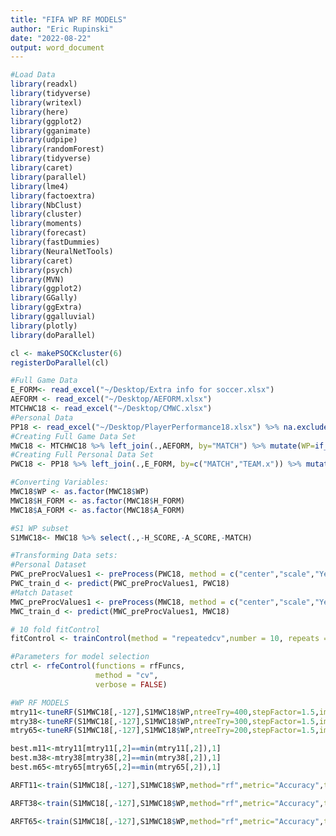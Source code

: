 ```yaml
---
title: "FIFA WP RF MODELS"
author: "Eric Rupinski"
date: "2022-08-22"
output: word_document
---
```

```r
#Load Data
library(readxl)
library(tidyverse)
library(writexl)
library(here)
library(ggplot2)
library(gganimate)
library(udpipe)
library(randomForest)
library(tidyverse)
library(caret)
library(parallel)
library(lme4)
library(factoextra)
library(NbClust)
library(cluster)
library(moments)
library(forecast)
library(fastDummies)
library(NeuralNetTools)
library(caret)
library(psych)
library(MVN)
library(ggplot2)
library(GGally)
library(ggExtra)
library(ggalluvial)
library(plotly)
library(doParallel)

cl <- makePSOCKcluster(6)
registerDoParallel(cl)

#Full Game Data
E_FORM<- read_excel("~/Desktop/Extra info for soccer.xlsx")
AEFORM <- read_excel("~/Desktop/AEFORM.xlsx")
MTCHWC18 <- read_excel("~/Desktop/CMWC.xlsx")
#Personal Data
PP18 <- read_excel("~/Desktop/PlayerPerformance18.xlsx") %>% na.exclude(P_WC18)
#Creating Full Game Data Set
MWC18 <- MTCHWC18 %>% left_join(.,AEFORM, by="MATCH") %>% mutate(WP=if_else(H_SCORE > A_SCORE,"1","0")) %>% na.exclude() %>% select(., -UNI_mean,-A_UNI_mean, - TEAM.x_H,-TEAM.x_A)
#Creating Full Personal Data Set
PWC18 <- PP18 %>% left_join(.,E_FORM, by=c("MATCH","TEAM.x")) %>% mutate(WP=if_else(HS > AS,"1","0"))%>% na.exclude()%>% rename(., PCPA = 'PC/PA')%>% rename(., PFX = 'Preferred Foot.x') %>% select(., - UNI)

#Converting Variables:
MWC18$WP <- as.factor(MWC18$WP)
MWC18$H_FORM <- as.factor(MWC18$H_FORM)
MWC18$A_FORM <- as.factor(MWC18$A_FORM)

```

```r
#S1 WP subset
S1MWC18<- MWC18 %>% select(.,-H_SCORE,-A_SCORE,-MATCH)

```


```r
#Transforming Data sets:
#Personal Dataset
PWC_preProcValues1 <- preProcess(PWC18, method = c("center","scale","YeoJohnson"))
PWC_train_d <- predict(PWC_preProcValues1, PWC18)
#Match Dataset
MWC_preProcValues1 <- preProcess(MWC18, method = c("center","scale","YeoJohnson"))
MWC_train_d <- predict(MWC_preProcValues1, MWC18)

```

```r
# 10 fold fitControl
fitControl <- trainControl(method = "repeatedcv",number = 10, repeats = 6)

#Parameters for model selection
ctrl <- rfeControl(functions = rfFuncs,
                   method = "cv",
                   verbose = FALSE)


```


```r
#WP RF MODELS
mtry11<-tuneRF(S1MWC18[,-127],S1MWC18$WP,ntreeTry=400,stepFactor=1.5,improve=0.01,trace=TRUE,plot=TRUE)
mtry38<-tuneRF(S1MWC18[,-127],S1MWC18$WP,ntreeTry=300,stepFactor=1.5,improve=0.01,trace=TRUE,plot=TRUE)
mtry65<-tuneRF(S1MWC18[,-127],S1MWC18$WP,ntreeTry=200,stepFactor=1.5,improve=0.01,trace=TRUE,plot=TRUE)

best.m11<-mtry11[mtry11[,2]==min(mtry11[,2]),1]
best.m38<-mtry38[mtry38[,2]==min(mtry38[,2]),1]
best.m65<-mtry65[mtry65[,2]==min(mtry65[,2]),1]

ARFT11<-train(S1MWC18[,-127],S1MWC18$WP,method="rf",metric="Accuracy",tuneGrid=data.frame("mtry"=best.m11),importance=TRUE,trControl=fitControl)

ARFT38<-train(S1MWC18[,-127],S1MWC18$WP,method="rf",metric="Accuracy",tuneGrid=data.frame("mtry"=best.m38),importance=TRUE,trControl=fitControl)

ARFT65<-train(S1MWC18[,-127],S1MWC18$WP,method="rf",metric="Accuracy",tuneGrid=data.frame("mtry"=best.m65),importance=TRUE,trControl=fitControl)

```

